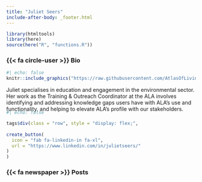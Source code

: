 ```yaml
---
title: "Juliet Seers"
include-after-body: _footer.html
---
```


```r
library(htmltools)
library(here)
source(here("R", "functions.R"))
```

### {{< fa circle-user >}} Bio 

:::{.bio-row}
:::{.bio-column-right}

```r
#| echo: false
knitr::include_graphics("https://raw.githubusercontent.com/AtlasOfLivingAustralia/ala-labs/main/images/people/juliet.jpg")
```
:::

:::{.bio-column-left}
Juliet specialises in education and engagement in the environmental sector. Her work as the Training & Outreach Coordinator at the ALA involves identifying and addressing knowledge gaps users have with ALA’s use and functionality, and helping to elevate ALA’s profile with our stakeholders.
:::
:::

:::{.column-body style="margin-top:-20px;"}
```r
#| echo: false

tags$div(class = "row", style = "display: flex;",
         
create_button(
  icon = "fab fa-linkedin-in fa-xl",
  url = "https://www.linkedin.com/in/julietseers/"
)
)
```
:::

### {{< fa newspaper >}} Posts 



